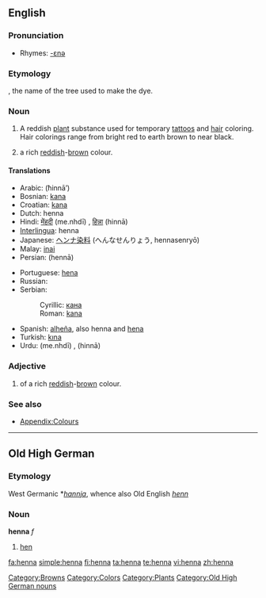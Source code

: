 {{see|Henna}}
{{wikipedia}}
==English==

===Pronunciation===
* Rhymes: [[Rhymes:English:-ɛnə|-ɛnə]]

===Etymology===
{{etyl|ar}} {{term|حناء|sc=Arab|tr=ħinnā’}}, the name of the tree used to make the dye.

===Noun===
{{en-noun}}

# A reddish [[plant]] substance used for temporary [[tattoo]]s and [[hair]] coloring. Hair colorings range from bright red to earth brown to near black.
# {{colour}} a rich [[red]]dish-[[brown]] colour.
#:{{colour panel|henna|882D17}}

====Translations====
{{trans-top|dye}}
* Arabic: {{Arab|[[حناء|حِنّاء]]}} (ħinnā’)
* Bosnian: [[kana]] {{f}}
* Croatian: [[kana]] {{f}}
* Dutch: henna
* Hindi: [[मेंहदी]] (me.nhdī) {{f}}, [[हिन्ना]] (hinnā) {{f}}
* [[Interlingua]]: henna
* Japanese: [[ヘンナ]][[染料]] (へんなせんりょう, hennasenryō)
* Malay: [[inai]]
* Persian: {{fa-Arab|[[حنا]]}} (hennā)
{{trans-mid}}
* Portuguese: [[hena]]
* Russian: {{t|ru|хна|tr=xna|f}}
* Serbian:
*: Cyrillic: [[кана]] {{f}}
*: Roman: [[kana]] {{f}}
* Spanish: [[alheña]], also henna and [[hena]]
* Turkish: [[kına]]
* Urdu: {{ur-Arab|[[مینہدی]]}} (me.nhdī) {{f}}, {{ur-Arab|[[حنا]]}} (hinnā) {{f}}
{{trans-bottom}}

{{trans-top|colour}}
{{trans-mid}}
{{trans-bottom}}

===Adjective===
{{en-adj|-}}

# {{colour}} of a rich [[red]]dish-[[brow]]n colour.

===See also===
* [[Appendix:Colours]]

[[Category:Browns]]
[[Category:Colors]]
[[Category:Plants]]

----

==Old High German==

===Etymology===
West Germanic *''[[hannja]]'', whence also Old English ''[[henn]]''

===Noun===
'''henna''' ''f''

# [[hen]]

[[Category:Old High German nouns]]

[[fa:henna]]
[[simple:henna]]
[[fi:henna]]
[[ta:henna]]
[[te:henna]]
[[vi:henna]]
[[zh:henna]]